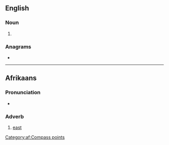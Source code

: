 {{also|OOS}}
==English==

===Noun===
{{head|en|noun form}}

# {{plural of|en|oo}}

===Anagrams===
* {{anagrams|en|a=oos|Oso|Soo|soo}}

----

==Afrikaans==

===Pronunciation===
* {{audio|af|LL-Q14196 (afr)-Oesjaar-oos.wav|Audio}}

===Adverb===
{{head|af|adverb}}

# [[east]]

[[Category:af:Compass points]]